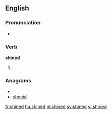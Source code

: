 ==English==

===Pronunciation===
*{{IPA|/'ʃaɪnd/}}

===Verb===
'''shined'''

# {{past of|[[shine]]}}

===Anagrams===
* {{alphagram|dehins}}
* [[shneid#English|shneid]]

[[fr:shined]]
[[hu:shined]]
[[nl:shined]]
[[sv:shined]]
[[vi:shined]]